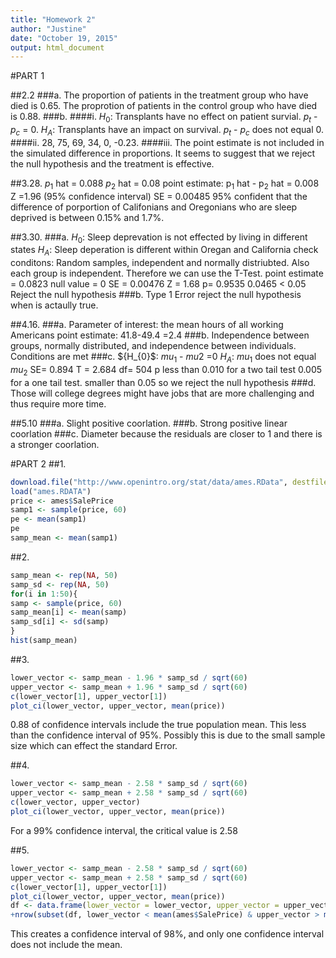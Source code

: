 ---
title: "Homework 2"
author: "Justine"
date: "October 19, 2015"
output: html_document
---
#PART 1

##2.2
###a.
The proportion of patients in the treatment group who have died is 0.65. The proprotion of patients in the control group who have died is 0.88.
###b.
####i.
$H_{0}$: Transplants have no effect on patient survial. $p_{t}$ - $p_{c}$ = 0.
$H_{A}$: Transplants have an impact on survival. $p_{t}$ - $p_{c}$ does not equal 0.
####ii.
28, 75, 69, 34, 0, -0.23.
####iii. 
The point estimate is not included in the simulated difference in proportions. It seems to suggest that we reject the null hypothesis and the treatment is effective.

##3.28.
$p_{1}$ hat = 0.088
$p_{2}$ hat = 0.08
point estimate: p~1~ hat - p~2~ hat = 0.008
Z =1.96 (95% confidence interval)
SE = 0.00485
95% confident that the difference of porportion of Califonians and Oregonians who are sleep deprived is between 0.15% and 1.7%.

##3.30.
###a.
$H_{0}$: Sleep deprevation is not effected by living in different states
$H_{A}$: Sleep deperation is different within Oregan and California
check conditons: Random samples, independent and normally distriubted. Also each group is independent. Therefore we can use the T-Test.
point estimate = 0.0823
null value = 0
SE = 0.00476
Z = 1.68
p= 0.9535
0.0465 < 0.05
Reject the null hypothesis
###b.
Type 1 Error reject the null hypothesis when is actaully true.

##4.16.
###a.
Parameter of interest: the mean hours of all working Americans
point estimate: 41.8-49.4 =2.4
###b.
Independence between groups, normally distributed, and independence between individuals. Conditions are met
###c.
${H_{0}$: $mu_{1}$ - $mu{2}$ =0
$H_{A}$: $mu_{1}$ does not equal $mu_{2}$
SE= 0.894
T = 2.684
df= 504
p less than 0.010 for a two tail test 0.005 for a one tail test.
smaller than 0.05 so we reject the null hypothesis
###d.
Those will college degrees might have jobs that are more challenging and thus require more time.

##5.10
###a.
Slight positive coorlation.
###b.
Strong positive linear coorlation
###c.
Diameter because the residuals are closer to 1 and there is a stronger coorlation.

#PART 2
##1.
```{r}
download.file("http://www.openintro.org/stat/data/ames.RData", destfile = "ames.RData")
load("ames.RDATA")
price <- ames$SalePrice
samp1 <- sample(price, 60)
pe <- mean(samp1)
pe
samp_mean <- mean(samp1)
```
##2.
```{r}
samp_mean <- rep(NA, 50)
samp_sd <- rep(NA, 50)
for(i in 1:50){
samp <- sample(price, 60)
samp_mean[i] <- mean(samp) 
samp_sd[i] <- sd(samp)
}
hist(samp_mean)
```
##3. 
```{r}
lower_vector <- samp_mean - 1.96 * samp_sd / sqrt(60)
upper_vector <- samp_mean + 1.96 * samp_sd / sqrt(60)
c(lower_vector[1], upper_vector[1])
plot_ci(lower_vector, upper_vector, mean(price))
```

0.88 of confidence intervals include the true population mean. This less than the confidence interval of 95%. Possibly this is due to the small sample size which can effect the standard Error.

##4.
```{r}
lower_vector <- samp_mean - 2.58 * samp_sd / sqrt(60)
upper_vector <- samp_mean + 2.58 * samp_sd / sqrt(60)
c(lower_vector, upper_vector)
plot_ci(lower_vector, upper_vector, mean(price))
```
For a 99% confidence interval, the critical value is 2.58

##5.
```{r}
lower_vector <- samp_mean - 2.58 * samp_sd / sqrt(60)
upper_vector <- samp_mean + 2.58 * samp_sd / sqrt(60)
c(lower_vector[1], upper_vector[1])
plot_ci(lower_vector, upper_vector, mean(price))
df <- data.frame(lower_vector = lower_vector, upper_vector = upper_vector)
+nrow(subset(df, lower_vector < mean(ames$SalePrice) & upper_vector > mean(ames$SalePrice))) / length(sample_means60)
```

This creates a confidence interval of 98%, and only one confidence interval does not include the mean.